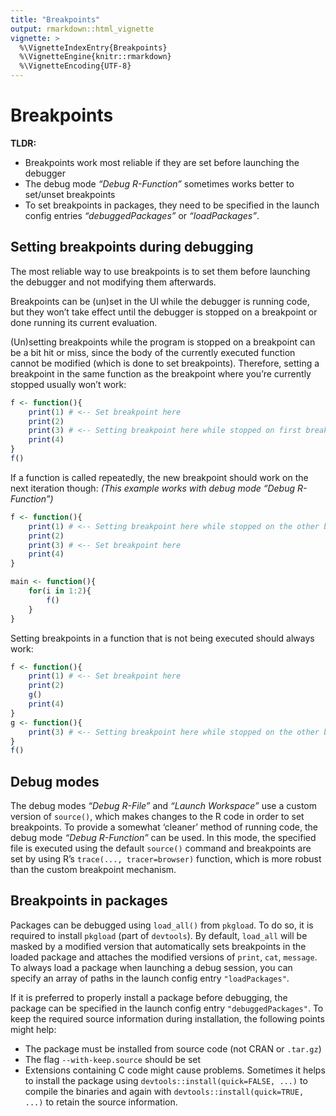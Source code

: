 ```yaml
---
title: "Breakpoints"
output: rmarkdown::html_vignette
vignette: >
  %\VignetteIndexEntry{Breakpoints}
  %\VignetteEngine{knitr::rmarkdown}
  %\VignetteEncoding{UTF-8}
---
```


# Breakpoints

**TLDR:**

* Breakpoints work most reliable if they are set before launching the debugger
* The debug mode *"Debug R-Function"* sometimes works better to set/unset breakpoints
* To set breakpoints in packages, they need to be specified in the launch config entries *"debuggedPackages"* or *"loadPackages"*.


## Setting breakpoints during debugging
The most reliable way to use breakpoints is to set them before launching the debugger
and not modifying them afterwards.

Breakpoints can be (un)set in the UI while the debugger is running code,
but they won't take effect until the debugger is stopped on a breakpoint
or done running its current evaluation.

(Un)setting breakpoints while the program is stopped on a breakpoint can be a bit hit or miss,
since the body of the currently executed function cannot be modified
(which is done to set breakpoints).
Therefore, setting a breakpoint in the same function as the breakpoint where you're currently stopped usually won't work:
``` r
f <- function(){
    print(1) # <-- Set breakpoint here
    print(2)
    print(3) # <-- Setting breakpoint here while stopped on first breakpoint won't work
    print(4)
}
f()
```

If a function is called repeatedly, the new breakpoint should work on the next iteration though:
*(This example works with debug mode "Debug R-Function")*
``` r
f <- function(){
    print(1) # <-- Setting breakpoint here while stopped on the other breakpoint should work on the next iteration
    print(2)
    print(3) # <-- Set breakpoint here
    print(4)
}

main <- function(){
    for(i in 1:2){
        f()
    }
}
```

Setting breakpoints in a function that is not being executed should always work:
``` r
f <- function(){
    print(1) # <-- Set breakpoint here
    print(2)
    g()
    print(4)
}
g <- function(){
    print(3) # <-- Setting breakpoint here while stopped on the other breakpoint should work
}
f()
```

## Debug modes
The debug modes *"Debug R-File"* and *"Launch Workspace"* use a custom version of `source()`,
which makes changes to the R code in order to set breakpoints.
To provide a somewhat 'cleaner' method of running code, the debug mode *"Debug R-Function"* can be used.
In this mode, the specified file is executed using the default `source()` command
and breakpoints are set by using R's `trace(..., tracer=browser)` function,
which is more robust than the custom breakpoint mechanism.

## Breakpoints in packages
Packages can be debugged using `load_all()` from `pkgload`.
To do so, it is required to install `pkgload` (part of `devtools`).
By default, `load_all` will be masked by a modified version that automatically sets breakpoints
in the loaded package and attaches the modified versions of `print`, `cat`, `message`.
To always load a package when launching a debug session, you can specify an array of paths in the launch config entry `"loadPackages"`.

If it is preferred to properly install a package before debugging,
the package can be specified in the launch config entry `"debuggedPackages"`.
To keep the required source information during installation, the following points might help:

* The package must be installed from source code (not CRAN or `.tar.gz`)
* The flag `--with-keep.source` should be set
* Extensions containing C code might cause problems.
Sometimes it helps to install the package using
`devtools::install(quick=FALSE, ...)`
to compile the binaries and again with
`devtools::install(quick=TRUE, ...)`
to retain the source information.
